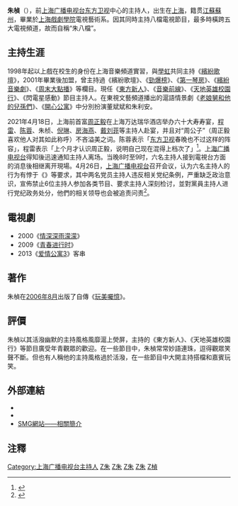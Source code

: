 {{Otheruses|subject=上海主持人[[朱楨|朱楨]]|other=[[明太祖|明太祖]][[朱元璋|朱元璋]]六子楚昭王|朱楨 (明朝宗室)}}
{{藝人
|姓名 = 朱楨
|類型 = 節目主持
|圖片 =<!--建議使用自由版權圖像-->
|圖片尺寸 =
|圖片簡介 =
|本名 =
|羅馬拼音 = Zhu Zhen
|英文名 =
|暱稱 =
|其他藝名 =
|國籍 = {{PRC}}
|民族 =
|籍貫 = [[江蘇|江蘇]][[蘇州|蘇州]]
|出生日期 = {{birth date and age|1978|11|4}}
|出生地點 = {{CHN}}[[上海|上海]]
|逝世日期 =
|逝世地點 =
|職業 =
|語言 =
|教育程度 = [[上海戲劇學院|上海戲劇學院]]電視藝術系
|宗教信仰 =
|配偶 = {{marriage|[[歐陽慧霏|歐陽慧霏]]|Nov 22, 2009|2013|reason=divorced}}<br>{{marriage|未知名|()=smaller |2015}}<ref>{{cite news |title=上海37岁主持人朱桢当爸爸 二婚娇妻产子 |url=http://sh.sina.cn/news/hot/2016-05-06/detail-ifxryhhh1676588.d.html?from=wap}}</ref><ref>{{cite news |title=朱桢再婚浪漫婚礼众星到贺 薛之谦当伴郎 |url=http://ent.sina.com.cn/s/m/2015-11-05/doc-ifxkniup6064610.shtml |accessdate=2020-12-24 |archive-date=2017-10-23 |archive-url=https://web.archive.org/web/20171023095343/http://ent.sina.com.cn/s/m/2015-11-05/doc-ifxkniup6064610.shtml |dead-url=no }}</ref>
|兒女 =
|父母 =
|音樂類型 =
|演奏樂器 =
|出道地點 =
|出道作 =
|出道日期 =
|代表作 =
|活躍年代 = 1998年－2021年
|唱片公司 =
|經紀公司 =[[上海广播电视台|上海广播电视台]][[东方卫视|东方卫视]]中心（1998年-2021年）
|網站 =
|相關團體 =
|獎項 =
|IMDb = 2641687
|現任成員 =
|過往成員 =
|音樂專輯 =
|電影 =
|主持節目 =
|電視劇 =
|廣播劇 =
|舞台劇 =
|書籍 =
}}
'''朱楨'''（{{bd|1978年|11月4日|catIdx=Zhu,朱}}），前[[上海广播电视台|上海广播电视台]][[东方卫视|东方卫视]]中心的主持人，出生在[[上海|上海]]，籍贯[[江蘇|江蘇]][[蘇州|蘇州]]，畢業於[[上海戲劇學院|上海戲劇學院]]電視藝術系。因其同時主持八檔電視節目，最多時橫跨五大電視頻道，故而自稱“朱八檔”。

== 主持生涯 ==
1998年起以上戲在校生的身份在上海音樂頻道實習，與[[學虹|學虹]]共同主持《[[繽紛歌壇|繽紛歌壇]]》，2001年畢業後加盟，曾主持過《繽紛歌壇》、《[[勁爆榜|勁爆榜]]》、《[[第一琴房|第一琴房]]》、《[[繽紛音樂劇|繽紛音樂劇]]》、《[[周末大點播|周末大點播]]》等欄目。現任《[[東方新人|東方新人]]》、《[[音樂前線|音樂前線]]》、《[[天地英雄校園行|天地英雄校園行]]》、《閃電星感動》節目主持人。在東視文藝頻道播出的滬語情景劇《[[老娘舅|老娘舅和他的兒孫們]]》、《[[開心公寓|開心公寓]]》中分別扮演董斌斌和朱利安。

2021年4月18日，上海前首富[[周正毅|周正毅]]在上海万达瑞华酒店举办六十大寿寿宴，[[程雷|程雷]]、[[陈蓉|陈蓉]]、朱桢、[[倪琳|倪琳]]、[[房海燕|房海燕]]、[[戴刘菲|戴刘菲]]等主持人赴宴，并且对“周公子”（周正毅喜欢他人对其如此称呼）不吝溢美之词。陈蓉表示「[[东方卫视|东方卫视]]春晚也不过这样的阵容」，程雷表示「上个月才认识周正毅，说明自己现在混得上档次了」<ref>{{Cite web |url=https://www.rfa.org/mandarin/yataibaodao/meiti/ql2-04282021071559.html/ampRFA |title=周正毅生日宴六主持涉收费被停职 调查组进驻查何谓“不忘初心” |access-date=2021-05-14 |archive-date=2021-05-01 |archive-url=https://web.archive.org/web/20210501204949/https://www.rfa.org/mandarin/yataibaodao/meiti/ql2-04282021071559.html/ampRFA |dead-url=no }}</ref>。[[上海广播电视台|上海广播电视台]]得知後迅速通知主持人离场。当晚8时至9时，六名主持人接到電視台方面的消息後相继离开現場。4月26日，[[上海广播电视台|上海广播电视台]]召开会议，认为六名主持人的行为有悖于《{{s|中国广播电视播音员主持人职业道德准则}}》等要求，其中两名党员主持人违反相关党纪条例，严重缺乏政治意识，宣佈禁止6位主持人参加各类节目、要求主持人深刻检讨，並對黨員主持人进行党纪政务处分，他們的相关领导也会被追责问责<ref>{{cite news |title=参加上海前首富周正毅寿宴 上海广电台六主持人受处分 |newspaper=联合早报|url=https://www.zaobao.com/news/china/story20210502-1143656}}</ref>。

==電視劇==
*2000《[[情深深雨濛濛|情深深雨濛濛]]》
*2009《[[青春进行时_(电视剧)|青春进行时]]》
*2013《[[爱情公寓3|爱情公寓3]]》客串

== 著作 ==
朱楨在[[2006年8月|2006年8月]]出版了自傳《[[玩美囑憶|玩美囑憶]]》。

== 評價 ==
朱楨以其活潑幽默的主持風格風靡滬上熒屏，主持的《東方新人》、《天地英雄校園行》等節目廣受年青觀眾的歡迎。在一些節目中，朱楨常常妙語連珠，逗得觀眾笑聲不斷。但也有人稱他的主持風格過於活潑，在一些節目中大開主持搭檔和嘉賓玩笑。

==外部連結==
*{{Sinaweibo|1213529407|朱楨}}
*{{Sinablog|zhuzhen|朱楨}}
*[http://222.68.17.190/root/emcee/link_list.aspx?id=35 SMG網站——相關簡介] {{Wayback|url=http://222.68.17.190/root/emcee/link_list.aspx?id=35 |date=20100114214430 }}

== 注釋 ==
<references/>


[[Category:上海广播电视台主持人|Category:上海广播电视台主持人]]
[[Category:中國大陸主持人|Z朱]]
[[Category:上海戲劇學院校友|Z朱]]
[[Category:上海人|Z朱]]
[[Category:苏州人|Z朱]]
[[Category:朱姓|Z楨]]